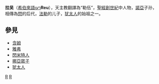 {{unreferenced|time=2017-07-22T11:12:23+00:00}}
'''拉吴'''（[[希伯來語|希伯來語]]רעו'''Reu '''），天主教翻譯為“勒伍”，[[聖經|聖經]][[創世紀|創世紀]]中人物，[[諾亞|諾亞]]子孙，相傳為[[閃|閃]]的后代，[[法勒|法勒]]的儿子，[[犹太人|犹太人]]的始祖之一。

== 參見 ==
*[[含姆|含姆]]
*[[雅弗|雅弗]]
*[[閃米特人|閃米特人]]
*[[挪亞眾子|挪亞眾子]]
*[[犹太人|犹太人]]

{{People in the Bible-stub}}
{{Adam to David}}

[[Category:古兰经人物|R]]
[[Category:聖經人物|R]]